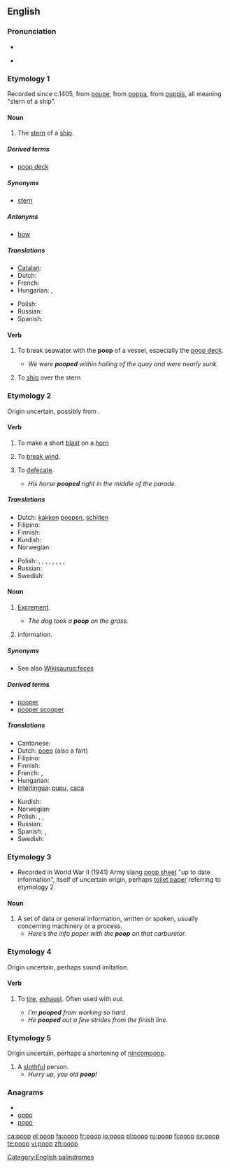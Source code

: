 ==English==

===Pronunciation===
* {{IPA|/pʰuːp/}}
* {{audio|En-ca-poop.ogg|Audio (CA)}}
*: {{rhymes|uːp}}

===Etymology 1===
Recorded since c.1405, from {{etyl|frm}} [[poupe]], from {{etyl|it}} [[poppa]], from {{etyl|la}} [[puppis]], all meaning "stern of a ship".

====Noun====
{{en-noun|s|-}}

# The [[stern]] of a [[ship]].

{{seeCites}}

=====Derived terms=====
* [[poop deck]]

=====Synonyms=====
* [[stern]]

=====Antonyms=====
* [[bow]]

=====Translations=====
{{trans-top|stern of a ship}}
* [[Catalan]]: {{t+|ca|popa|f}}
* Dutch: {{t+|nl|achtersteven}}
* French: {{t+|fr|poupe}}
* Hungarian: {{t+|hu|tat}},  {{t|hu|hajótat}}
{{trans-mid}}
* Polish: {{t+|pl|rufa|f}}
* Russian: {{t+|ru|корма|f|tr=kormá}}
* Spanish: {{t+|es|popa|f}}
{{trans-bottom}}

====Verb====
{{en-verb}}

# {{transitive}} To break seawater with the '''poop''' of a vessel, especially the [[poop deck]].
#* ''We were '''pooped''' within hailing of the quay and were nearly sunk.''
# {{transitive}} To [[ship#Verb|ship]] over the stern

===Etymology 2===
Origin uncertain, possibly from {{etyl|enm}} {{term|poupen|lang=enm}}.

====Verb====
{{en-verb}}

# {{obsolete|intransitive}} To make a short [[blast]] on a [[horn]] {{defdate|from late 14th c.}}
# {{obsolete|intransitive}} To [[break wind]]. {{defdate|from 18th c.}}
# {{intransitive}} To [[defecate]].
#* ''His horse '''pooped''' right in the middle of the parade.''

=====Translations=====
{{trans-top|to defecate}}
* Dutch: [[kakken]] [[poepen]], [[schijten]]
* Filipino: {{tø|fil|pagjebs}}
* Finnish: {{t+|fi|kakata}}
* Kurdish: {{ku-Arab|[[گوو کردن]]}}
* Norwegian: {{t|no|bæsje}}
{{trans-mid}}
* Polish: {{t+|pl|srać}},  {{t|pl|załatwiać się}},  {{t|pl|defekować}},  {{t|pl|oddawać kał}},  {{t|pl|oddawać stolec}},  {{t|pl|robić kupę}},  {{t|pl|wydalać kał}},  {{t|pl|wypróżniać się}},  {{t|pl|spuszczać kreta}}
* Russian: {{t+|ru|какать|tr=kákat'}}
* Swedish: {{t+|sv|bajsa}}
{{trans-bottom}}

====Noun====
{{en-noun|s|-}}

# {{often|childish}} [[excrement|Excrement]]. {{defdate|from the 18th c.}}
#* ''The dog took a '''poop''' on the grass.''
# {{US|dated}} information.

=====Synonyms=====
* See also [[Wikisaurus:feces]]

=====Derived terms=====
* [[pooper]]
* [[pooper scooper]]

=====Translations=====
{{trans-top|excrement}}
* Cantonese: {{tø|zh-yue|便便|sc=Hani}}
* Dutch: [[poep]] {{m}} (also a fart)
* Filipino: {{tø|fil|jebs}}
* Finnish: {{t|fi|kakka}}
* French: {{t+|fr|caca|m}}, {{t|fr|popo|m}}
* Hungarian: {{t+|hu|kaki}}
* [[Interlingua]]: [[pupu]], [[caca]]
{{trans-mid}}
* Kurdish: {{ku-Arab|[[گوو]]}}
* Norwegian: {{t+|no|bæsj|m}}
* Polish: {{t+|pl|gówno|n}},  {{t+|pl|kupa|f}},  {{t|pl|kał|m}}
* Russian: {{t+|ru|кака|f|tr=káka}}
* Spanish: {{t+|es|popo}}, {{t+|es|caca}}
* Swedish: {{t+|sv|bajs|n}}
{{trans-bottom}}

===Etymology 3===
* Recorded in World War II (1941) Army slang [[poop sheet]] "up to date information", itself of  uncertain origin, perhaps [[toilet paper]] referring to etymology 2.

====Noun====
{{en-noun|pl=poop}}

# A set of data or general information, written or spoken, usually concerning machinery or a process.
#* ''Here’s the info paper with the '''poop''' on that carburetor.''

===Etymology 4===
Origin uncertain, perhaps sound imitation.

====Verb====
{{en-verb}}

# {{transitive}} To [[tire]], [[exhaust]]. Often used with ''out''. {{defdate|from early 20th c.}}
#* ''I'm '''pooped''' from working so hard''
#* ''He '''pooped''' out a few strides from the finish line.''

===Etymology 5===
Origin uncertain, perhaps a shortening of [[nincompoop]].

# A [[slothful]] person.
#* ''Hurry up, you old '''poop'''!''

===Anagrams===
* {{alphagram|oopp}}
* [[oppo#English|oppo]]
* [[popo#English|popo]]

[[Category:English palindromes]]

[[ca:poop]]
[[el:poop]]
[[fa:poop]]
[[fr:poop]]
[[io:poop]]
[[pl:poop]]
[[ru:poop]]
[[fi:poop]]
[[sv:poop]]
[[te:poop]]
[[vi:poop]]
[[zh:poop]]